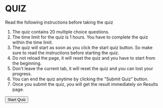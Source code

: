 

# QUIZ

Read the following instructions before taking the quiz

1. The quiz contains 20 multiple choice questions.
2. The time limit for the quiz is 1 hours. You have to complete the quiz within the time limit.
3. The quiz will start as soon as you click the start quiz button. So make sure to read the instructions before starting the quiz.
4. Do not reload the page, it will reset the quiz and you have to start from the beginning.
5. Don't leave the current tab, it will reset the quiz and you can lost your progress.
6. You can end the quiz anytime by clicking the "Submit Quiz" button.
7. Once you submit the quiz, you will get the result immediately on <Link href="/results">Results page</Link>.

<Link href="/quiz/how-to-clean">
  <Button
    className="bg-red-500"
    style={{
      backgroundColor: "#218245",
      padding: "10px 20px",
      borderRadius: "5px",
      color: "#fff",
      marginTop: "20px",
    }}
  >
    Start Quiz
  </Button>
</Link>
